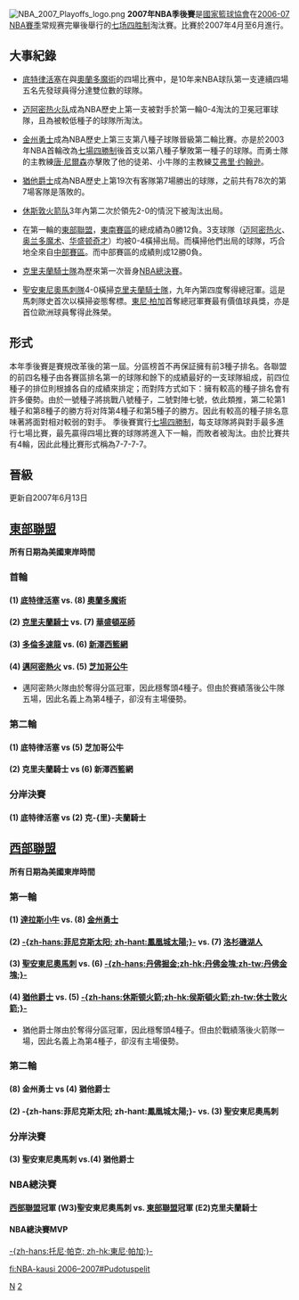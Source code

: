 {{Unreferenced|time=2019-01-06T02:59:02+00:00}}
{{noteTA|G1=NBA}}
[[File:NBA_2007_Playoffs_logo.png|thumb]]
<!--[[File:2007Playofflogo_westen.png|thumb]]
[[File:E2007Playofflogo_easten.png|thumb]]-->
'''2007年NBA季後賽'''是[[國家籃球協會|國家籃球協會]]在[[2006-07_NBA賽季|2006-07 NBA賽季]]常规赛完畢後舉行的[[七场四胜制|七场四胜制]]淘汰賽。比賽於2007年4月至6月進行。

== 大事紀錄 ==
*[[底特律活塞|底特律活塞]]在與[[奧蘭多魔術|奧蘭多魔術]]的四場比赛中，是10年来NBA球队第一支連續四場五名先發球員得分達雙位數的球隊。

*[[迈阿密热火队|迈阿密热火队]]成為NBA歷史上第一支被對手於第一輪0-4淘汰的卫冕冠軍球隊，且為被較低種子的球隊所淘汰。

*[[金州勇士|金州勇士]]成為NBA歷史上第三支第八種子球隊晉級第二輪比賽。亦是於2003年NBA首輪改為[[七場四勝制|七場四勝制]]後首支以第八種子擊敗第一種子的球隊。而勇士隊的主教練[[唐·尼爾森|唐·尼爾森]]亦擊敗了他的徒弟、小牛隊的主教練[[艾弗里·约翰逊|艾弗里·约翰逊]]。

*[[猶他爵士|猶他爵士]]成為NBA歷史上第19次有客隊第7場勝出的球隊，之前共有78次的第7場客隊是落敗的。

*[[休斯敦火箭队|休斯敦火箭队]]3年內第二次於領先2-0的情況下被淘汰出局。

*在第一輪的[[東部聯盟_(NBA)|東部聯盟]]，[[東南賽區|東南賽區]]的總成績為0勝12負。3支球隊（[[迈阿密热火|迈阿密热火]]、[[奥兰多魔术|奥兰多魔术]]、[[华盛顿奇才|华盛顿奇才]]）均被0-4橫掃出局。而橫掃他們出局的球隊，巧合地全來自[[中部賽區|中部賽區]]。而中部賽區的成績則成12勝0負。

*[[克里夫蘭騎士隊|克里夫蘭騎士隊]]為歷來第一次晉身[[NBA總決賽|NBA總決賽]]。

*[[聖安東尼奧馬刺隊|聖安東尼奧馬刺隊]]4-0橫掃[[克里夫蘭騎士隊|克里夫蘭騎士隊]]，九年內第四度奪得總冠軍。這是馬刺隊史首次以橫掃姿態奪標。[[托尼·帕克|東尼·柏加]]首奪總冠軍賽最有價值球員獎，亦是首位歐洲球員奪得此殊榮。

== 形式 ==
{{main|NBA季后赛}}
本年季後賽是賽規改革後的第一屆。分區榜首不再保証擁有前3種子排名。各聯盟的前四名種子由各賽區排名第一的球隊和餘下的成績最好的一支球隊組成，前四位種子的排位則根據各自的成績來排定；而對阵方式如下：擁有較高的種子排名會有許多優勢。由於一號種子將挑戰八號種子，二號對陣七號，依此類推，第二轮第1種子和第8種子的勝方将对阵第4種子和第5種子的勝方。因此有較高的種子排名意味著將面對相对較弱的對手。
季後賽實行[[七場四勝制|七場四勝制]]，每支球隊將與對手最多進行七場比賽，最先贏得四場比賽的球隊將進入下一輪，而敗者被淘汰。由於比賽共有4輪，因此此種比賽形式稱為7-7-7-7。

== 晉級 ==
更新自2007年6月13日
{{16TeamBracket |
| RD1=[[#第一輪|第一輪]]
| RD2=[[#分區半決賽|分區半決賽]]
| RD3=[[#分區決賽|分區決賽]]
| RD4=[[#NBA總決賽|NBA總決賽]]
| group1=[[東部聯盟_(NBA)|東部聯盟]]
| group2=[[西部聯盟_(NBA)|西部聯盟]]
| RD1-seed01='''1'''
| RD1-team01=  '''[[底特律活塞|底特律活塞]]'''
| RD1-score01='''4'''
| RD1-seed02=8
| RD1-team02= [[奥兰多魔术|奥兰多魔术]]
| RD1-score02=0
| RD1-seed03=4
| RD1-team03=[[迈阿密热火|迈阿密热火]]
| RD1-score03=0
| RD1-seed04='''5'''
| RD1-team04= '''[[芝加哥公牛|芝加哥公牛]]'''
| RD1-score04='''4'''
| RD1-seed05=3
| RD1-team05=[[多伦多猛龙|多伦多猛龙]]
| RD1-score05=2
| RD1-seed06='''6'''
| RD1-team06='''[[新泽西网|新泽西网]]'''
| RD1-score06='''4'''
| RD1-seed07='''2'''
| RD1-team07= '''[[克里夫蘭騎士|克里夫蘭騎士]]'''
| RD1-score07='''4'''
| RD1-seed08=7
| RD1-team08=[[华盛顿奇才|华盛顿奇才]]
| RD1-score08=0
| RD1-seed09=1
| RD1-team09=[[达拉斯小牛|达拉斯小牛]]
| RD1-score09=2
| RD1-seed10='''8'''
| RD1-team10= '''[[金州勇士|金州勇士]]'''
| RD1-score10='''4'''
| RD1-seed11='''4'''
| RD1-team11= '''[[犹他爵士|犹他爵士]]'''
| RD1-score11='''4'''
| RD1-seed12=5
| RD1-team12=[[休斯敦火箭|休斯敦火箭]] 
| RD1-score12=3
| RD1-seed13='''3'''
| RD1-team13= '''[[圣安东尼奥马刺|圣安东尼奥马刺]]''' 
| RD1-score13='''4'''
| RD1-seed14=6
| RD1-team14=[[丹佛掘金|丹佛掘金]] 
| RD1-score14=1
| RD1-seed15='''2'''
| RD1-team15='''[[菲尼克斯太阳|菲尼克斯太阳]]'''
| RD1-score15='''4'''
| RD1-seed16=7
| RD1-team16=[[洛杉矶湖人|洛杉矶湖人]]
| RD1-score16=1
| RD2-seed01='''1'''
| RD2-team01='''[[底特律活塞|底特律活塞]]'''
| RD2-score01='''4'''
| RD2-seed02=5
| RD2-team02= [[芝加哥公牛|芝加哥公牛]]
| RD2-score02=2
| RD2-seed03=6
| RD2-team03=[[新泽西网|新泽西网]]
| RD2-score03=2
| RD2-seed04='''2'''
| RD2-team04='''[[克里夫蘭騎士|克里夫蘭騎士]]'''
| RD2-score04='''4'''
| RD2-seed05=8
| RD2-team05= [[金州勇士|勇士]]
| RD2-score05=1
| RD2-seed06='''4'''
| RD2-team06='''[[犹他爵士|犹他爵士]]'''
| RD2-score06='''4'''
| RD2-seed07='''3'''
| RD2-team07='''[[圣安东尼奥马刺|圣安东尼奥马刺]]'''
| RD2-score07='''4'''
| RD2-seed08=2
| RD2-team08= [[菲尼克斯太阳|菲尼克斯太阳]]
| RD2-score08=2
| RD3-seed01=1
| RD3-team01=[[底特律活塞|底特律活塞]]
| RD3-score01=2
| RD3-seed02='''2'''
| RD3-team02='''[[克里夫蘭騎士|克里夫蘭騎士]]'''
| RD3-score02='''4'''
| RD3-seed03=4
| RD3-team03=[[犹他爵士|犹他爵士]]
| RD3-score03=1
| RD3-seed04='''3'''
| RD3-team04='''[[圣安东尼奥马刺|圣安东尼奥马刺]]'''
| RD3-score04='''4'''
| RD4-seed01=E2
| RD4-team01=[[克里夫蘭騎士|克里夫蘭騎士]]
| RD4-score01=0
| RD4-seed02=W3
| RD4-team02='''[[圣安东尼奥马刺|圣安东尼奥马刺]]'''
| RD4-score02='''4'''
}}

== [[東部聯盟_(NBA)|東部聯盟]] ==
'''所有日期為美國東岸時間'''
=== 首輪 ===
==== (1) [[底特律活塞|底特律活塞]] vs. (8) [[奧蘭多魔術|奧蘭多魔術]] ====
{{basketballbox
  | bg = #eee
  | date = 4月21日
  | report = [http://www.nba.com/games/20070421/ORLDET/recap.html 1] 
  | team1 = [[奧蘭多魔術|奧蘭多魔術]]
  | score1 = 92
  | score2 = 100'''
  | team2 = '''[[底特律活塞|底特律活塞]]
  | place = [[密西根州|密西根州]] [[底特律|底特律]] [[奧本山宮殿球場|奧本山宮殿球場]]
  | TV = [[NBA_on_ESPN|ESPN]]
}}
{{basketballbox
  | bg = #fff
  | date = 4月23日
  | report = [http://www.nba.com/games/20070423/ORLDET/recap.html 2] 
  | team1 = [[奧蘭多魔術|奧蘭多魔術]]
  | score1 = 90
  | score2 = 98'''
  | team2 = '''[[底特律活塞|底特律活塞]]
  | place = [[密西根州|密西根州]] [[底特律|底特律]] [[奧本山宮殿球場|奧本山宮殿球場]]
  | TV = [[NBA_on_TNT|TNT]]
}}
{{basketballbox
  | bg = #eee
  | date = 4月26日
  | report = [http://www.nba.com/games/20070426/DETORL/recap.html 3] 
  | team1 = '''[[底特律活塞|底特律活塞]]
  | score1 = 93'''
  | score2 = 77
  | team2 = [[奧蘭多魔術|奧蘭多魔術]]
  | place = [[佛羅里達州|佛羅里達州]] [[奧蘭多|奧蘭多]] [[安利球館|安利球館]]
  | TV = TNT
}}
{{basketballbox
  | bg = #fff
  | date = 4月28日
  | report = [http://www.nba.com/games/20070428/DETORL/recap.html 4] 
  | team1 = '''[[底特律活塞|底特律活塞]]
  | score1 = 97'''
  | score2 = 93
  | team2 = [[奧蘭多魔術|奧蘭多魔術]]
  | place = [[佛羅里達州|佛羅里達州]] [[奧蘭多|奧蘭多]] [[安利球館|安利球館]]
  | series = 活塞4-0淘汰魔術晉級
  | TV = TNT
}}

==== (2) [[克里夫蘭騎士|克里夫蘭騎士]] vs. (7) [[華盛頓巫師|華盛頓巫師]] ====
{{basketballbox
  | bg = #eee
  | date = 4月22日
  | report = [http://www.nba.com/games/20070422/WASCLE/recap.html 1] 
  | team1 = [[華盛頓巫師|華盛頓巫師]]
  | score1 = 82
  | score2 = 97'''
  | team2 = '''[[克里夫蘭騎士|克里夫蘭騎士]]
  | place = [[俄亥俄州|俄亥俄州]] [[克里夫蘭|克里夫蘭]] 快速貸款球館
  | TV = [[NBA_on_TNT|TNT]]
}}
{{basketballbox
  | bg = #fff
  | date = 4月25日
  | report = [http://www.nba.com/games/20070425/WASCLE/recap.html 2] 
  | team1 = [[華盛頓巫師|華盛頓巫師]]
  | score1 = 102
  | score2 = 109'''
  | team2 = '''[[克里夫蘭騎士|克里夫蘭騎士]]
  | place = [[俄亥俄州|俄亥俄州]] [[克里夫蘭|克里夫蘭]] 快速貸款球館
  | TV = [[NBA_TV|NBA TV]]
}}
{{basketballbox
  | bg = #eee
  | date = 4月28日
  | report = [http://www.nba.com/games/20070428/CLEWAS/recap.html 3] 
  | team1 = '''[[克里夫蘭騎士|克里夫蘭騎士]]
  | score1 = 98'''
  | score2 = 92
  | team2 = [[華盛頓巫師|華盛頓巫師]]
  | place = [[華盛頓|華盛頓]] [[哥倫比亞特區|哥倫比亞特區]] Verizon中心
  | TV = TNT
}}
{{basketballbox
  | bg = #fff
  | date = 4月30日
  | report = [http://www.nba.com/games/20070430/CLEWAS/recap.html 4]
  | team1 = '''[[克里夫蘭騎士|克里夫蘭騎士]]
  | score1 = 97'''
  | score2 = 90
  | team2 = [[華盛頓巫師|華盛頓巫師]]
  | place = [[華盛頓|華盛頓]] [[哥倫比亞特區|哥倫比亞特區]] Verizon中心
  | series = 騎士4-0淘汰巫師晉級
  | TV = NBA TV
}}

==== (3) [[多倫多速龍|多倫多速龍]] vs. (6) [[新澤西籃網|新澤西籃網]] ====
{{basketballbox
  | bg = #eee
  | date = 4月21日
  | report = [http://www.nba.com/games/20070421/NJNTOR/recap.html 1] 
  | team1 = '''[[新澤西籃網|新澤西籃網]]
  | score1 = 96'''
  | score2 = 91
  | team2 = [[多倫多速龍|多倫多速龍]]
  | place = [[加拿大|加拿大]] [[安大略省|安大略省]] [[多倫多|多倫多]] 加拿大航空中心
  | TV = [[NBA_on_ESPN|ESPN]]
}}
{{basketballbox
  | bg = #fff
  | date = 4月24日
  | report = [http://www.nba.com/games/20070424/NJNTOR/recap.html 2] 
  | team1 = [[新澤西籃網|新澤西籃網]]
  | score1 = 83
  | score2 = 89'''
  | team2 = '''[[多倫多速龍|多倫多速龍]]
  | place = [[加拿大|加拿大]] [[安大略省|安大略省]] [[多倫多|多倫多]] 加拿大航空中心
  | TV = [[NBA_TV|NBA TV]]
}}
{{basketballbox
  | bg = #eee
  | date = 4月27日
  | report = [http://www.nba.com/games/20070427/TORNJN/recap.html 3] 
  | team1 = [[多倫多速龍|多倫多速龍]]
  | score1 = 89
  | score2 = 102'''
  | team2 = '''[[新澤西籃網|新澤西籃網]]
  | place =  [[紐澤西州|紐澤西州]] [[東拉瑟福德|東拉瑟福德]] [[大陸航空中心體育館|大陸航空中心體育館]]
  | TV = [[ESPN2|ESPN2]]
}}
{{basketballbox
  | bg = #fff
  | date = 4月29日
  | report = [http://www.nba.com/games/20070429/TORNJN/recap.html 4]
  | team1 = [[多倫多速龍|多倫多速龍]]
  | score1 = 81
  | score2 = 102'''
  | team2 = '''[[新澤西籃網|新澤西籃網]]
  | place =  [[紐澤西州|紐澤西州]] [[東拉瑟福德|東拉瑟福德]] [[大陸航空中心體育館|大陸航空中心體育館]]
  | TV = [[NBA_on_TNT|TNT]]
}}
{{basketballbox
  | bg = #eee
  | date = 5月1日
  | report = [http://www.nba.com/games/20070501/NJNTOR/recap.html 5]
  | team1 = [[新澤西籃網|新澤西籃網]]
  | score1 = 96
  | score2 = 98'''
  | team2 = '''[[多倫多速龍|多倫多速龍]]
  | place = [[加拿大|加拿大]] [[安大略省|安大略省]] [[多倫多|多倫多]] 加拿大航空中心
  | TV = TNT
}}
{{basketballbox
  | bg = #fff
  | date = 5月4日
  | report = [http://www.nba.com/games/20070504/TORNJN/recap.html 6]
  | team1 = [[多倫多速龍|多倫多速龍]]
  | score1 = 97
  | score2 = 98'''
  | team2 = '''[[新澤西籃網|新澤西籃網]]
  | place =  [[紐澤西州|紐澤西州]] [[東拉瑟福德|東拉瑟福德]] [[大陸航空中心體育館|大陸航空中心體育館]]
  | series = 籃網4-2淘汰速龍晉級
  | TV = ESPN
}}

==== (4) [[邁阿密熱火|邁阿密熱火]] vs. (5) [[芝加哥公牛|芝加哥公牛]] ====
* 邁阿密熱火隊由於奪得分區冠軍，因此穩奪頭4種子。但由於賽績落後公牛隊五場，因此名義上為第4種子，卻沒有主場優勢。
{{basketballbox
  | bg = #eee
  | date = 4月21日
  | report = [http://www.nba.com/games/20070421/MIACHI/recap.html 1] 
  | team1 = [[邁阿密熱火|邁阿密熱火]]
  | score1 = 91
  | score2 = 96'''
  | team2 = '''[[芝加哥公牛|芝加哥公牛]]
  | place = [[伊利諾斯州|伊利諾斯州]] [[芝加哥|芝加哥]] [[联合中心|联合中心]]
  | TV = [[NBA_on_ABC|ABC]]
}}
{{basketballbox
  | bg = #fff
  | date = 4月24日
  | report = [http://www.nba.com/games/20070424/MIACHI/recap.html 2] 
  | team1 = [[邁阿密熱火|邁阿密熱火]]
  | score1 = 89
  | score2 = 107'''
  | team2 = '''[[芝加哥公牛|芝加哥公牛]]
  | place = [[伊利諾斯州|伊利諾斯州]] [[芝加哥|芝加哥]] [[联合中心|联合中心]]
  | TV = [[NBA_on_TNT|TNT]]
}}
{{basketballbox
  | bg = #eee
  | date = 4月27日
  | report = [http://www.nba.com/games/20070427/MIACHI/recap.html 3] 
  | team1 = '''[[芝加哥公牛|芝加哥公牛]]
  | score1 = 104'''
  | score2 = 96
  | team2 = [[邁阿密熱火|邁阿密熱火]]
  | place = [[佛羅里達州|佛羅里達州]] [[邁阿密|邁阿密]] [[美國航空球場|美國航空球場]]
  | TV = [[NBA_on_ESPN|ESPN]]
}}
{{basketballbox
  | bg = #fff
  | date = 4月29日
  | report = [http://www.nba.com/games/20070429/CHIMIA/recap.html 4]
  | team1 = '''[[芝加哥公牛|芝加哥公牛]]
  | score1 = 92'''
  | score2 = 79
  | team2 = [[邁阿密熱火|邁阿密熱火]]
  | place = [[佛羅里達州|佛羅里達州]] [[邁阿密|邁阿密]] [[美國航空球場|美國航空球場]]
  | series = 公牛4-0淘汰熱火晉級
  | TV = ABC
}}

=== 第二輪 ===
==== (1) 底特律活塞 vs (5) 芝加哥公牛 ====
{{basketballbox
  | bg = #fff
  | date = 5月5日
  | report = [http://www.nba.com/games/20070505/CHIDET/recap.html 1] 
  | team1 = [[芝加哥公牛|芝加哥公牛]]
  | score1 = 69
  | score2 = 95'''
  | team2 = '''[[底特律活塞|底特律活塞]]
  | place = 密西根州 底特律 奧本山宮殿球場
  | TV = [[NBA_on_TNT|TNT]]
}}
{{basketballbox
  | bg = #eee
  | date = 5月7日
  | report = [http://www.nba.com/games/20070507/CHIDET/recap.html 2]
  | team1 = [[芝加哥公牛|芝加哥公牛]]
  | score1 = 87
  | score2 = 108'''
  | team2 = '''[[底特律活塞|底特律活塞]]
  | place = 密西根州 底特律 奧本山宮殿球場
  | TV = TNT
}}
{{basketballbox
  | bg = #fff
  | date = 5月10日
  | report = [http://www.nba.com/games/20070510/DETCHI/recap.html 3]
  | team1 = '''[[底特律活塞|底特律活塞]]
  | score1 = 81'''
  | score2 = 74
  | team2 = [[芝加哥公牛|芝加哥公牛]]
  | place = 芝加哥 伊利諾斯州 联合中心
  | TV = [[NBA_on_ESPN|ESPN]]
}}
{{basketballbox
  | bg = #eee
  | date = 5月13日
  | report = [http://www.nba.com/games/20070513/DETCHI/recap.html 4]
  | team1 = [[底特律活塞|底特律活塞]]
  | score1 = 87
  | score2 = '''102'''
  | team2 = '''[[芝加哥公牛|芝加哥公牛]]'''
  | place = 芝加哥 伊利諾斯州 联合中心
  | TV = [[NBA_on_ABC|ABC]]
}}
{{basketballbox
  | bg = #fff
  | date = 5月15日
  | time =
  | report = [http://www.nba.com/games/20070515/CHIDET/recap.html 5]
  | team1 = '''[[芝加哥公牛|芝加哥公牛]]'''
  | score1 = '''108'''
  | score2 = 92
  | team2 = [[底特律活塞|底特律活塞]]
  | place = 密西根州 底特律 奧本山宮殿球場
  | series =
  | TV = TNT
}}
{{basketballbox
  | bg = #eee
  | date = 5月17日
  | time = 
  | report = [http://www.nba.com/games/20070517/DETCHI/boxscore.html 6]
  | team1 = '''[[底特律活塞|底特律活塞]]'''
  | score1 = '''95'''
  | score2 = 85
  | team2 = [[芝加哥公牛|芝加哥公牛]]
  | place = 芝加哥 伊利諾斯州 联合中心
  | series = 活塞4-2淘汰公牛晉級
  | TV = ESPN
}}

==== (2) 克里夫蘭騎士 vs (6) 新澤西籃網 ====
{{basketballbox
  | bg =#fff
  | date = 5月6日
  | report = [http://www.nba.com/games/20070506/NJNCLE/recap.html 1]
  | team1 = [[新澤西籃網|新澤西籃網]]
  | score1 = 77
  | score2 = '''81'''
  | team2 = '''[[克里夫蘭騎士|克里夫蘭騎士]]'''
  | place = 俄亥俄州 克里夫蘭 快速貸款球館
  | TV = [[NBA_on_ABC|ABC]]
}}
{{basketballbox
  | bg =#eee
  | date = 5月8日
  | report = [http://www.nba.com/games/20070508/NJNCLE/recap.html 2]
  | team1 = [[新澤西籃網|新澤西籃網]]
  | score1 = 92
  | score2 = '''102'''
  | team2 = '''[[克里夫蘭騎士|克里夫蘭騎士]]'''
  | place = 俄亥俄州 克里夫蘭 快速貸款球館
  | TV = [[NBA_on_TNT|TNT]]
}}
{{basketballbox
  | bg =#fff
  | date = 5月12日
  | report = [http://www.nba.com/games/20070512/CLENJN/recap.html 3]
  | team1 = [[克里夫蘭騎士|克里夫蘭騎士]]
  | score1 = 85
  | score2 = '''96'''
  | team2 = '''[[新澤西籃網|新澤西籃網]]'''
  | place = 紐澤西州 東拉瑟福德 大陸航空中心體育館
  | TV = [[NBA_on_ESPN|ESPN]]
}}
{{basketballbox
  | bg =#eee
  | date = 5月14日
  | report = [http://www.nba.com/games/20070514/CLENJN/recap.html 4]
  | team1 = '''[[克里夫蘭騎士|克里夫蘭騎士]]'''
  | score1 = '''87'''
  | score2 = 85
  | team2 = [[新澤西籃網|新澤西籃網]]
  | place = 紐澤西州 東拉瑟福德 大陸航空中心體育館
  | TV = TNT
}}
{{basketballbox
  | bg =#fff
  | date = 5月16日
  | report = [http://www.nba.com/games/20070516/CLENJN/recap.html 5]
  | team1 = '''[[新澤西籃網|新澤西籃網]]'''
  | score1 = '''83'''
  | score2 = 72
  | team2 = [[克里夫蘭騎士|克里夫蘭騎士]]
  | place = 俄亥俄州 克里夫蘭 快速貸款球館
  | TV = TNT
}}
{{basketballbox
  | bg =#eee
  | date = 5月18日
  | report = [http://www.nba.com/games/20070518/CLENJN/recap.html 6]
  | team1 = '''[[克里夫蘭騎士|克里夫蘭騎士]]'''
  | score1 = '''88'''
  | score2 = 72
  | team2 = [[新澤西籃網|新澤西籃網]]
  | place = 紐澤西州 東拉瑟福德 大陸航空中心體育館
  | series = 騎士4-2淘汰籃網晉級
  | TV = ESPN
}}

=== 分岸決賽 ===
==== (1) 底特律活塞 vs (2) 克-{里}-夫蘭騎士 ====
{{basketballbox
  | bg =#fff
  | date = 5月21日
  | report = [http://www.nba.com/games/20070521/CLEDET/recap.html 1]
  | team1 = [[克里夫蘭騎士|克里夫蘭騎士]]
  | score1 = 76
  | score2 = '''79'''
  | team2 = '''[[底特律活塞|底特律活塞]]'''
  | place = 密西根州 底特律 奧本山宮殿球場
  | TV = [[NBA_on_TNT|TNT]]
}}
{{basketballbox
  | bg =#eee
  | date = 5月24日
  | report = [http://www.nba.com/games/20070524/CLEDET/recap.html 2] 
  | team1 = [[克里夫蘭騎士|克里夫蘭騎士]]
  | score1 = 76
  | score2 = '''79'''
  | team2 = '''[[底特律活塞|底特律活塞]]'''
  | place = 密西根州 底特律 奧本山宮殿球場
  | TV = TNT
}}
{{basketballbox
  | bg =#fff
  | date = 5月27日
  | report = [http://www.nba.com/games/20070527/DETCLE/recap.html 3]
  | team1 = [[底特律活塞|底特律活塞]]
  | score1 = 82
  | score2 = 88'''
  | team2 = '''[[克里夫蘭騎士|克里夫蘭騎士]]
  | place = 俄亥俄州 克里夫蘭 快速貸款球館
  | TV = TNT
}}
{{basketballbox
  | bg =#eee
  | date = 5月29日
  | report = [http://www.nba.com/games/20070529/DETCLE/recap.html 4]
  | team1 = [[底特律活塞|底特律活塞]]
  | score1 = 87
  | score2 = 91'''
  | team2 = '''[[克里夫蘭騎士|克里夫蘭騎士]]
  | place = 俄亥俄州 克里夫蘭 快速貸款球館
  | series =   
  | TV = TNT
}}
{{basketballbox
  | bg =#fff
  | date = 5月31日
  | report = [http://www.nba.com/games/20070531/CLEDET/recap.html 5]
  | team1 = '''[[克里夫蘭騎士|克里夫蘭騎士]]'''
  | score1 = '''109'''
  | score2 = 107  <small>（2次加時）</small>
  | team2 = [[底特律活塞|底特律活塞]]
  | place = 密西根州 底特律 奧本山宮殿球場
  | TV = TNT
}}
{{basketballbox
  | bg =#eee
  | date = 6月2日
  | report = [http://www.nba.com/games/20070602/DETCLE/recap.html 6]
  | team1 = [[底特律活塞|底特律活塞]]
  | score1 = 82
  | score2 = '''98'''
  | team2 = '''[[克里夫蘭騎士|克里夫蘭騎士]]'''
  | place = 俄亥俄州 克里夫蘭 快速貸款球館
  | series = 騎士4-2淘汰活塞
  | TV = TNT
}}

== [[西部聯盟_(NBA)|西部聯盟]] ==
'''所有日期為美國東岸時間'''
=== 第一輪 ===
==== (1) [[達拉斯小牛|達拉斯小牛]] vs. (8) [[金州勇士|金州勇士]] ====
{{basketballbox
  | bg = #eee
  | date = 4月22日
  | report = [http://www.nba.com/games/20070422/GSWDAL/recap.html 1] 
  | team1 = '''[[金州勇士|金州勇士]]
  | score1 = 97'''
  | score2 = 85
  | team2 = [[達拉斯小牛|達拉斯小牛]]
  | place = [[德克薩斯州|德克薩斯州]] [[達拉斯|達拉斯]] [[美航中心|美航中心]] 
  | TV = [[NBA_on_TNT|TNT]]
}}
{{basketballbox
  | bg = #fff
  | date = 4月25日
  | report = [http://www.nba.com/games/20070425/GSWDAL/recap.html 2] 
  | team1 = [[金州勇士|金州勇士]]
  | score1 = 99
  | score2 = 112'''
  | team2 = '''[[達拉斯小牛|達拉斯小牛]]
  | place = [[德克薩斯州|德克薩斯州]] [[達拉斯|達拉斯]] [[美航中心|美航中心]] 
  | TV = TNT
}}
{{basketballbox
  | bg = #eee
  | date = 4月27日
  | report = [http://www.nba.com/games/20070427/DALGSW/recap.html 3] 
  | team1 = [[達拉斯小牛|達拉斯小牛]]
  | score1 = 91
  | score2 = 109'''
  | team2 = '''[[金州勇士|金州勇士]]
  | place = [[加州|加州]] [[奧克蘭|奧克蘭]] [[奧克蘭體育館|奧克蘭體育館]] 
  | TV = [[NBA_on_ESPN|ESPN]]
}}
{{basketballbox
  | bg = #fff
  | date = 4月29日
  | report = [http://www.nba.com/games/20070429/DALGSW/recap.html 4]
  | team1 = [[達拉斯小牛|達拉斯小牛]]
  | score1 = 99
  | score2 = 103'''
  | team2 = '''[[金州勇士|金州勇士]]
  | place = [[加州|加州]] [[奧克蘭|奧克蘭]] [[奧克蘭體育館|奧克蘭體育館]] 
  | TV = TNT
}}
{{basketballbox
  | bg = #eee
  | date = 5月1日
  | report = [http://www.nba.com/games/20070501/GSWDAL/recap.html 5]
  | team1 = [[金州勇士|金州勇士]]
  | score1 = 112
  | score2 = 118'''
  | team2 = '''[[達拉斯小牛|達拉斯小牛]]
  | place = [[德克薩斯州|德克薩斯州]] [[達拉斯|達拉斯]] [[美航中心|美航中心]] 
  | TV = TNT
}}
{{basketballbox
  | bg = #fff
  | date = 5月3日
  | report = [http://www.nba.com/games/20070503/DALGSW/recap.html 6]
  | team1 = [[達拉斯小牛|達拉斯小牛]]
  | score1 = 86
  | score2 = 111'''
  | team2 = '''[[金州勇士|金州勇士]]
  | place = [[加州|加州]] [[奧克蘭|奧克蘭]] [[奧克蘭體育館|奧克蘭體育館]] 
  | series = 勇士4-2淘汰小牛晉級
  | TV = TNT
}}

==== (2) [[鳳凰城太陽|-{zh-hans:菲尼克斯太阳; zh-hant:鳳凰城太陽;}-]] vs. (7) [[洛杉磯湖人|洛杉磯湖人]] ====
{{basketballbox
  | bg = #eee
  | date = 4月22日
  | report = [http://www.nba.com/games/20070422/LALPHX/recap.html 1] 
  | team1 = [[洛杉磯湖人|洛杉磯湖人]]
  | score1 = 87
  | score2 = 95'''
  | team2 = '''[[鳳凰城太陽|-{zh-hans:菲尼克斯太阳; zh-hant:鳳凰城太陽;}-]]
  | place = [[亞利桑那州|亞利桑那州]] [[鳳凰城|鳳凰城]] [[美國航空中心球館|美國航空中心球館]] 
  | TV = [[NBA_on_ABC|ABC]]
}}
{{basketballbox
  | bg = #fff
  | date = 4月24日
  | report = [http://www.nba.com/games/20070424/LALPHX/recap.html 2] 
  | team1 = [[洛杉磯湖人|洛杉磯湖人]]
  | score1 = 98
  | score2 = 126'''
  | team2 = '''[[鳳凰城太陽|-{zh-hans:菲尼克斯太阳; zh-hant:鳳凰城太陽;}-]]
  | place = [[亞利桑那州|亞利桑那州]] [[鳳凰城|鳳凰城]] [[美國航空中心球館|美國航空中心球館]] 
  | TV = [[NBA_on_TNT|TNT]]
}}
{{basketballbox
  | bg = #eee
  | date = 4月26日
  | report = [http://www.nba.com/games/20070426/LALPHX/recap.html 3] 
  | team1 = [[鳳凰城太陽|-{zh-hans:菲尼克斯太阳; zh-hant:鳳凰城太陽;}-]]
  | score1 = 89
  | score2 = 95'''
  | team2 = '''[[洛杉磯湖人|洛杉磯湖人]]
  | place = [[加利福尼亞州|加利福尼亞州]] [[洛杉磯|洛杉磯]] [[斯台普斯中心|斯台普斯中心]] 
  | TV = TNT
}}
{{basketballbox
  | bg = #fff
  | date = 4月29日
  | report = [http://www.nba.com/games/20070429/LALPHX/recap.html 4] 
  | team1 = '''[[鳳凰城太陽|-{zh-hans:菲尼克斯太阳; zh-hant:鳳凰城太陽;}-]]
  | score1 = 113'''
  | score2 = 100
  | team2 = [[洛杉磯湖人|洛杉磯湖人]]
  | place = [[加利福尼亞州|加利福尼亞州]] [[洛杉磯|洛杉磯]] [[斯台普斯中心|斯台普斯中心]] 
  | TV = ABC
}}
{{basketballbox
  | bg = #eee
  | date = 5月2日
  | report = [http://www.nba.com/games/20070502/PHXLAL/recap.html 5]
  | team1 = [[洛杉磯湖人|洛杉磯湖人]]
  | score1 = 110
  | score2 = 119'''
  | team2 = '''[[鳳凰城太陽|-{zh-hans:菲尼克斯太阳; zh-hant:鳳凰城太陽;}-]]
  | place = [[亞利桑那州|亞利桑那州]] [[鳳凰城|鳳凰城]] [[美國航空中心球館|美國航空中心球館]] 
  | series = 太阳4-1淘汰湖人晉級
  | TV = TNT
}}

==== (3) [[聖安東尼奧馬刺|聖安東尼奧馬刺]] vs. (6) [[丹佛掘金|-{zh-hans:丹佛掘金;zh-hk:丹佛金塊;zh-tw:丹佛金塊;}-]] ====
{{basketballbox
  | bg = #eee
  | date = 4月22日
  | report = [http://www.nba.com/games/20070422/DENSAS/recap.html 1] 
  | team1 = '''[[丹佛掘金|-{zh-hans:丹佛掘金;zh-hk:丹佛金塊;zh-tw:丹佛金塊;}-]]
  | score1 = 95'''
  | score2 = 89
  | team2 = [[聖安東尼奧馬刺|聖安東尼奧馬刺]]
  | place = [[德克薩斯州|德克薩斯州]] [[聖安東尼奧|聖安東尼奧]] AT&T中心
  | TV = [[NBA_on_TNT|TNT]]
}}
{{basketballbox
  | bg = #fff
  | date = 4月25日
  | report = [http://www.nba.com/games/20070425/DENSAS/recap.html 2] 
  | team1 = [[丹佛掘金|-{zh-hans:丹佛掘金;zh-hk:丹佛金塊;zh-tw:丹佛金塊;}-]]
  | score1 = 88
  | score2 = 97'''
  | team2 = '''[[聖安東尼奧馬刺|聖安東尼奧馬刺]]
  | place = [[德克薩斯州|德克薩斯州]] [[聖安東尼奧|聖安東尼奧]] AT&T中心
  | TV = TNT
}}
{{basketballbox
  | bg = #eee
  | date = 4月28日
  | report = [http://www.nba.com/games/20070428/SASDEN/recap.html 3] 
  | team1 = '''[[聖安東尼奧馬刺|聖安東尼奧馬刺]]
  | score1 = 96'''
  | score2 = 91
  | team2 = [[丹佛掘金|-{zh-hans:丹佛掘金;zh-hk:丹佛金塊;zh-tw:丹佛金塊;}-]]
  | place = [[科羅拉多州|科羅拉多州]][[丹佛|丹佛]][[百事中心球馆|百事中心球馆]]
  | TV = [[NBA_on_ESPN|ESPN]]
}}
{{basketballbox
  | bg = #fff
  | date = 4月30日
  | report = [http://www.nba.com/games/20070430/SASDEN/recap.html 4] 
  | team1 = '''[[聖安東尼奧馬刺|聖安東尼奧馬刺]]
  | score1 = 96'''
  | score2 = 89
  | team2 = [[丹佛掘金|-{zh-hans:丹佛掘金;zh-hk:丹佛金塊;zh-tw:丹佛金塊;}-]]
  | place = [[科羅拉多州|科羅拉多州]][[丹佛|丹佛]][[百事中心球馆|百事中心球馆]]
  | TV = TNT
}}
{{basketballbox
  | bg = #eee
  | date = 5月2日
  | report = [http://www.nba.com/games/20070502/DENSAS/recap.html 5]
  | team1 = [[丹佛掘金|-{zh-hans:丹佛掘金;zh-hk:丹佛金塊;zh-tw:丹佛金塊;}-]]
  | score1 = 78
  | score2 = 93'''
  | team2 = '''[[聖安東尼奧馬刺|聖安東尼奧馬刺]]
  | place = [[德克薩斯州|德克薩斯州]] [[聖安東尼奧|聖安東尼奧]] AT&T中心
  | series = 马刺4-1淘汰-{zh-hans:掘金;zh-hk:金塊;zh-tw:金塊;}-晉級
  | TV = TNT
}}

==== (4) [[猶他爵士|猶他爵士]] vs. (5) [[休斯敦火箭|-{zh-hans:休斯顿火箭;zh-hk:侯斯頓火箭;zh-tw:休士敦火箭;}-]] ====
*猶他爵士隊由於奪得分區冠軍，因此穩奪頭4種子。但由於戰績落後火箭隊一場，因此名義上為第4種子，卻沒有主場優勢。
{{basketballbox
  | bg = #eee
  | date = 4月21日
  | report = [http://www.nba.com/games/20070421/UTAHOU/recap.html 1] 
  | team1 = [[猶他爵士|猶他爵士]]
  | score1 = 75
  | score2 = 84'''
  | team2 = '''[[休斯敦火箭|-{zh-hans:休斯顿火箭;zh-hk:侯斯頓火箭;zh-tw:休士敦火箭;}-]]
  | place = [[德克薩斯州|德克薩斯州]] [[休斯頓|休斯頓]] [[豐田中心球館|豐田中心球館]]
  | TV = [[NBA_on_ESPN|ESPN]]
}}
{{basketballbox
  | bg = #fff
  | date = 4月23日
  | report = [http://www.nba.com/games/20070423/UTAHOU/recap.html 2] 
  | team1 = [[猶他爵士|猶他爵士]]
  | score1 = 90
  | score2 = 98'''
  | team2 = '''[[休斯敦火箭|-{zh-hans:休斯顿火箭;zh-hk:侯斯頓火箭;zh-tw:休士敦火箭;}-]]
  | place = [[德克薩斯州|德克薩斯州]] [[休斯頓|休斯頓]] [[豐田中心球館|豐田中心球館]]
  | TV = [[NBA_on_TNT|TNT]]
}}
{{basketballbox
  | bg = #eee
  | date = 4月26日
  | report = [http://www.nba.com/games/20070426/HOUUTA/recap.html 3] 
  | team1 = [[休斯敦火箭|-{zh-hans:休斯顿火箭;zh-hk:侯斯頓火箭;zh-tw:休士敦火箭;}-]]
  | score1 = 67
  | score2 = 81'''
  | team2 = '''[[猶他爵士|猶他爵士]]
  | place = [[猶他州|猶他州]] [[鹽湖城|鹽湖城]] [[能源方案球館|能源方案球館]]
  | TV = [[NBA_TV|NBA TV]]
}}
{{basketballbox
  | bg = #fff
  | date = 4月28日
  | report = [http://www.nba.com/games/20070428/HOUUTA/recap.html 4]
  | team1 = [[休斯敦火箭|-{zh-hans:休斯顿火箭;zh-hk:侯斯頓火箭;zh-tw:休士敦火箭;}-]]
  | score1 = 85
  | score2 = 98'''
  | team2 = '''[[猶他爵士|猶他爵士]]
  | place = [[猶他州|猶他州]] [[鹽湖城|鹽湖城]] [[能源方案球館|能源方案球館]]
  | TV = ESPN
}}
{{basketballbox
  | bg = #eee
  | date = 4月30日
  | report = [http://www.nba.com/games/20070430/UTAHOU/recap.html 5]
  | team1 = [[猶他爵士|猶他爵士]]
  | score1 = 92
  | score2 = 96'''
  | team2 = '''[[休斯敦火箭|-{zh-hans:休斯顿火箭;zh-hk:侯斯頓火箭;zh-tw:休士敦火箭;}-]]
  | place = [[德克薩斯州|德克薩斯州]] [[休斯頓|休斯頓]] [[豐田中心球館|豐田中心球館]]
  | TV = TNT
}}
{{basketballbox
  | bg = #fff
  | date = 5月3日
  | report = [http://www.nba.com/games/20070503/HOUUTA/recap.html 6]
  | team1 = [[休斯敦火箭|-{zh-hans:休斯顿火箭;zh-hk:侯斯頓火箭;zh-tw:休士敦火箭;}-]]
  | score1 = 82
  | score2 = 94'''
  | team2 = '''[[猶他爵士|猶他爵士]]
  | place = [[猶他州|猶他州]] [[鹽湖城|鹽湖城]] [[能源方案球館|能源方案球館]]
  | TV = TNT
}}
{{basketballbox
  | bg = #eee
  | date = 5月5日
  | report = [http://www.nba.com/games/20070505/UTAHOU/recap.html 7]
  | team1 = '''[[猶他爵士|猶他爵士]]
  | score1 = 103'''
  | score2 = 99
  | team2 = [[休斯敦火箭|-{zh-hans:休斯顿火箭;zh-hk:侯斯頓火箭;zh-tw:休士敦火箭;}-]]
  | place = [[德克薩斯州|德克薩斯州]] [[休斯頓|休斯頓]] [[豐田中心球館|豐田中心球館]]
  | series = 爵士4-3淘汰火箭晉級
  | TV = TNT
}}

=== 第二輪 ===
==== (8) 金州勇士 vs (4) 猶他爵士 ====
{{basketballbox
  | bg =#fff
  | date = 5月7日
  | report = [http://www.nba.com/games/20070507/GSWUTA/recap.html 1]
  | team1 = [[金州勇士|金州勇士]]
  | score1 = 112
  | score2 = '''116'''
  | team2 = '''[[猶他爵士|猶他爵士]]'''
  | place = 猶他州 鹽湖城 能源方案球館
  | TV = [[NBA_on_TNT|TNT]]
}}
{{basketballbox
  | bg =#eee
  | date = 5月9日
  | report = [http://www.nba.com/games/20070509/GSWUTA/recap.html 2]
  | team1 = [[金州勇士|金州勇士]]
  | score1 = 117
  | score2 = '''127'''<small> (1次加時)</small>
  | team2 = '''[[猶他爵士|猶他爵士]]'''
  | place = 猶他州 鹽湖城 能源方案球館
  | TV = TNT
}}
{{basketballbox
  | bg =#fff
  | date = 5月11日
  | report = [http://www.nba.com/games/20070511/UTAGSW/recap.html 3]
  | team1 = [[猶他爵士|猶他爵士]]
  | score1 = 105
  | score2 = '''125'''
  | team2 = '''[[金州勇士|金州勇士]]'''
  | place = 加州 奧克蘭 奧克蘭體育館
  | TV = [[NBA_on_ESPN|ESPN]]
}}
{{basketballbox
  | bg =#eee
  | date = 5月13日
  | report = [http://www.nba.com/games/20070513/UTAGSW/gameinfo.html 4]
  | team1 = '''[[猶他爵士|猶他爵士]]'''
  | score1 = '''115'''
  | score2 = 101
  | team2 = [[金州勇士|金州勇士]]
  | place = 加州 奧克蘭 奧克蘭體育館
  | TV = TNT
}}
{{basketballbox
  | bg =#fff
  | date = 5月15日
  | report = [http://www.nba.com/games/20070515/GSWUTA/recap.html 5]
  | team2 = '''[[猶他爵士|猶他爵士]]'''
  | score2 = '''100'''
  | score1 = 87
  | team1 = [[金州勇士|金州勇士]]
  | place = 猶他州 鹽湖城 能源方案球館
  | series = 爵士4-1淘汰勇士晋级
  | TV = TNT
}}

==== (2) -{zh-hans:菲尼克斯太阳; zh-hant:鳳凰城太陽;}- vs. (3) 聖安東尼奧馬刺 ====
{{basketballbox
  | bg =#fff
  | date = 5月6日
  | report = [http://www.nba.com/games/20070506/SASPHX/recap.html 1]
  | team1 = '''[[聖安東尼奧馬刺|聖安東尼奧馬刺]]'''
  | score1 = '''111'''
  | score2 = 106
  | team2 = [[鳳凰城太陽|-{zh-hans:菲尼克斯太阳; zh-hant:鳳凰城太陽;}-]]
  | place = 亞利桑那州 鳳凰城 美國航空中心球館
  | TV = [[NBA_on_ABC|ABC]]
}}
{{basketballbox
  | bg =#eee
  | date = 5月8日
  | report = [http://www.nba.com/games/20070508/SASPHX/recap.html 2]
  | team1 = [[聖安東尼奧馬刺|聖安東尼奧馬刺]]
  | score1 = 81
  | score2 = '''101'''
  | team2 = '''[[鳳凰城太陽|-{zh-hans:菲尼克斯太阳; zh-hant:鳳凰城太陽;}-]]'''
  | place = 亞利桑那州 鳳凰城 美國航空中心球館
  | TV = [[NBA_on_TNT|TNT]]
}}
{{basketballbox
  | bg =#fff
  | date = 5月12日
  | time =
  | report = [http://www.nba.com/games/20070512/PHXSAS/recap.html 3]
  | team1 = [[鳳凰城太陽|-{zh-hans:菲尼克斯太阳; zh-hant:鳳凰城太陽;}-]]
  | score1 = 101
  | score2 = 108'''
  | team2 = '''[[聖安東尼奧馬刺|聖安東尼奧馬刺]]
  | place = 德克薩斯州 聖安東尼奧 AT&T中心
  | TV = ABC
}}
{{basketballbox
  | bg =#eee
  | date = 5月14日
  | report = [http://www.nba.com/games/20070514/PHXSAS/recap.html 4]
  | team1 = '''[[鳳凰城太陽|-{zh-hans:菲尼克斯太阳; zh-hant:鳳凰城太陽;}-]]'''
  | score1 = '''104'''
  | score2 = 98
  | team2 = [[聖安東尼奧馬刺|聖安東尼奧馬刺]]
  | place = 德克薩斯州 聖安東尼奧 AT&T中心
  | TV = TNT
}}
{{basketballbox
  | bg =#fff
  | date = 5月16日
  | report = [http://www.nba.com/games/20070516/SASPHX/recap.html 5]
  | team1 = '''[[聖安東尼奧馬刺|聖安東尼奧馬刺]]'''
  | score1 = '''88'''
  | score2 = 85
  | team2 = [[鳳凰城太陽|-{zh-hans:菲尼克斯太阳; zh-hant:鳳凰城太陽;}-]]
  | place = 亞利桑那州 鳳凰城 美國航空中心球館
  | TV = TNT
}}
{{basketballbox
  | bg =#eee
  | date = 5月18日
  | report = [http://www.nba.com/games/20070518/PHXSAS/recap.html 6]
  | team2 = '''[[聖安東尼奧馬刺|聖安東尼奧馬刺]]'''
  | score2 = '''114'''
  | score1 = 106
  | team1 = [[鳳凰城太陽|-{zh-hans:菲尼克斯太阳; zh-hant:鳳凰城太陽;}-]]
  | place = 德克薩斯州 聖安東尼奧 AT&T中心
  | series = 馬刺4-2淘汰太陽
  | TV = [[NBA_on_ESPN|ESPN]]
}}

=== 分岸決賽 ===
==== (3) 聖安東尼奧馬刺 vs.(4) 猶他爵士 ====
{{basketballbox
  | bg =#fff
  | date = 5月20日
  | report = [http://www.nba.com/games/20070520/UTASAS/recap.html 1]
  | team1 = [[猶他爵士|猶他爵士]]
  | score1 = 100
  | score2 = '''108'''
  | team2 = '''[[聖安東尼奧馬刺|聖安東尼奧馬刺]]'''
  | place = 德克薩斯州 聖安東尼奧 AT&T中心
  | TV = [[NBA_on_ABC|ABC]]
}}
{{basketballbox
  | bg =#eee
  | date = 5月22日
  | report = [http://www.nba.com/games/20070522/UTASAS/recap.html 2]
  | team1 = [[猶他爵士|猶他爵士]]
  | score1 = 96
  | score2 = '''105'''
  | team2 = '''[[聖安東尼奧馬刺|聖安東尼奧馬刺]]'''
  | place = 德克薩斯州 聖安東尼奧 AT&T中心
  | TV = [[NBA_on_ESPN|ESPN]]
}}
{{basketballbox
  | bg =#fff
  | date = 5月26日
  | report = [http://www.nba.com/games/20070526/SASUTA/recap.html 3]
  | team1 = [[聖安東尼奧馬刺|聖安東尼奧馬刺]]
  | score1 = 83
  | score2 = '''109'''
  | team2 = '''[[猶他爵士|猶他爵士]]'''
  | place = 猶他州 鹽湖城 能源方案球館
  | TV = ABC
}}
{{basketballbox
  | bg =#eee
  | date = 5月28日
  | report = [http://www.nba.com/games/20070528/SASUTA/recap.html 4]
  | team1 = '''[[聖安東尼奧馬刺|聖安東尼奧馬刺]]'''
  | score1 = '''91'''
  | score2 = 79
  | team2 = [[猶他爵士|猶他爵士]]
  | place = 猶他州 鹽湖城 能源方案球館
  | TV = ESPN
}}
{{basketballbox
  | bg =#fff
  | date = 5月30日
  | report = [http://www.nba.com/games/20070530/UTASAS/recap.html 5]
  | team1 = [[猶他爵士|猶他爵士]]
  | score1 = 84
  | score2 = '''109'''
  | team2 = '''[[聖安東尼奧馬刺|聖安東尼奧馬刺]]'''
  | place = 德克薩斯州 聖安東尼奧 AT&T中心
  | series = 馬刺4-1淘汰爵士
  | TV = ESPN
}}

=== NBA總決賽 ===
{{main|2007年NBA总决赛}}
==== [[西部聯盟_(NBA)|西部聯盟]]冠軍 (W3)聖安東尼奧馬刺  vs. [[東部聯盟_(NBA)|東部聯盟]]冠軍 (E2)克里夫蘭騎士 ====

{{basketballbox
  | bg =#fff
  | date = 6月7日
  | report = [http://www.nba.com/games/20070607/CLESAS/recap.html 1]
  | team1 = [[克里夫蘭騎士|克里夫蘭騎士]]
  | score1 = 76
  | score2 = '''85'''
  | team2 = '''[[聖安東尼奧馬刺|聖安東尼奧馬刺]]'''
  | place = 德克薩斯州 聖安東尼奧 AT&T中心
  | TV = [[NBA_on_ABC|ABC]]
}}
{{basketballbox
  | bg =#eee
  | date = 6月10日
  | report = [http://www.nba.com/games/20070610/CLESAS/recap.html 2]
  | team1 = [[克里夫蘭騎士|克里夫蘭騎士]]
  | score1 = 92
  | score2 = '''103'''
  | team2 = '''[[聖安東尼奧馬刺|聖安東尼奧馬刺]]'''
  | place = 德克薩斯州 聖安東尼奧 AT&T中心
  | TV = ABC
}}
{{basketballbox
  | bg =#fff
  | date = 6月12日
  | report = [http://www.nba.com/games/20070612/SASCLE/recap.html 3]
  | team1 = '''[[聖安東尼奧馬刺|聖安東尼奧馬刺]]'''
  | score1 = '''75'''
  | score2 = 72
  | team2 = [[克里夫蘭騎士|克里夫蘭騎士]]
  | place = 俄亥俄州 克里夫蘭 快速貸款球館
  | TV = ABC
}}
{{basketballbox
  | bg =#eee
  | date = 6月14日
  | report = [http://www.nba.com/games/20070614/SASCLE/recap.html 4]
  | team1 = '''[[聖安東尼奧馬刺|聖安東尼奧馬刺]]'''
  | score1 = '''83'''
  | score2 = 82
  | team2 = [[克里夫蘭騎士|克里夫蘭騎士]]
  | place = 俄亥俄州 克里夫蘭 快速貸款球館
  | series = 馬刺4-0淘汰騎士  奪得2007年NBA總冠軍
  | TV = ABC
}}

==== NBA總決賽MVP ====
[[托尼·帕克|-{zh-hans:托尼·帕克; zh-hk:東尼·帕加;}-]]

{{NBA Playoffs}}
{{NBA}}

[[Category:2007年体育|N]]
[[Category:NBA季后赛|2]]

[[fi:NBA-kausi_2006–2007#Pudotuspelit|fi:NBA-kausi 2006–2007#Pudotuspelit]]